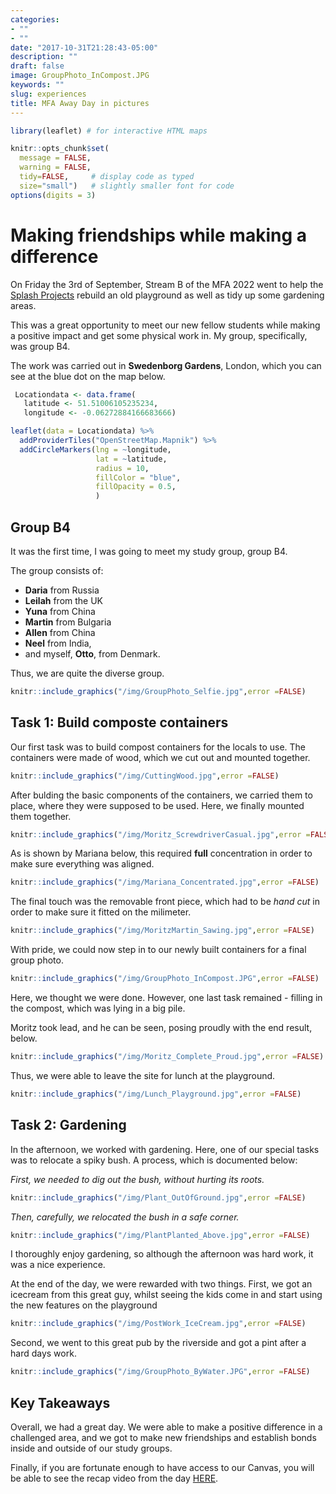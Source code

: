 ```yaml
---
categories:
- ""
- ""
date: "2017-10-31T21:28:43-05:00"
description: ""
draft: false
image: GroupPhoto_InCompost.JPG
keywords: ""
slug: experiences
title: MFA Away Day in pictures
---
```


```r
library(leaflet) # for interactive HTML maps
```


```r
knitr::opts_chunk$set(
  message = FALSE, 
  warning = FALSE, 
  tidy=FALSE,     # display code as typed
  size="small")   # slightly smaller font for code
options(digits = 3)
```

# Making friendships while making a difference

On Friday the 3rd of September, Stream B of the MFA 2022 went to help the [Splash Projects](https://splashprojects.com/) rebuild an old playground as well as tidy up some gardening areas.

This was a great opportunity to meet our new fellow students while making a positive impact and get some physical work in. My group, specifically, was group B4. 

The work was carried out in **Swedenborg Gardens**, London, which you can see at the blue dot on the map below.

```r
 Locationdata <- data.frame(
   latitude <- 51.51006105235234,
   longitude <- -0.06272884166683666)

leaflet(data = Locationdata) %>% 
  addProviderTiles("OpenStreetMap.Mapnik") %>% 
  addCircleMarkers(lng = ~longitude, 
                   lat = ~latitude, 
                   radius = 10, 
                   fillColor = "blue", 
                   fillOpacity = 0.5, 
                   )
```

## Group B4
It was the first time, I was going to meet my study group, group B4. 

The group consists of:

- **Daria** from Russia
- **Leilah** from the UK
- **Yuna** from China
- **Martin** from Bulgaria
- **Allen** from China
- **Neel** from India, 
- and myself, **Otto**, from Denmark. 

Thus, we are quite the diverse group. 

```r
knitr::include_graphics("/img/GroupPhoto_Selfie.jpg",error =FALSE)
```

## Task 1: Build composte containers
Our first task was to build compost containers for the locals to use. The containers were made of wood, which we cut out and mounted together.

```r
knitr::include_graphics("/img/CuttingWood.jpg",error =FALSE)
```

After bulding the basic components of the containers, we carried them to place, where they were supposed to be used. Here, we finally mounted them together.

```r
knitr::include_graphics("/img/Moritz_ScrewdriverCasual.jpg",error =FALSE)
```

As is shown by Mariana below, this required **full** concentration in order to make sure everything was aligned.

```r
knitr::include_graphics("/img/Mariana_Concentrated.jpg",error =FALSE)
```

The final touch was the removable front piece, which had to be *hand cut* in order to make sure it fitted on the milimeter.

```r
knitr::include_graphics("/img/MoritzMartin_Sawing.jpg",error =FALSE)
```

With pride, we could now step in to our newly built containers for a final group photo.

```r
knitr::include_graphics("/img/GroupPhoto_InCompost.JPG",error =FALSE)
```

Here, we thought we were done. However, one last task remained - filling in the compost, which was lying in a big pile.

Moritz took lead, and he can be seen, posing proudly with the end result, below.

```r
knitr::include_graphics("/img/Moritz_Complete_Proud.jpg",error =FALSE)
```

Thus, we were able to leave the site for lunch at the playground.

```r
knitr::include_graphics("/img/Lunch_Playground.jpg",error =FALSE)
```

## Task 2: Gardening

In the afternoon, we worked with gardening. Here, one of our special tasks was to relocate a spiky bush. A process, which is documented below:

*First, we needed to dig out the bush, without hurting its roots.*

```r
knitr::include_graphics("/img/Plant_OutOfGround.jpg",error =FALSE)
```

*Then, carefully, we relocated the bush in a safe corner.*

```r
knitr::include_graphics("/img/PlantPlanted_Above.jpg",error =FALSE)
```

I thoroughly enjoy gardening, so although the afternoon was hard work, it was a nice experience.

At the end of the day, we were rewarded with two things.
First, we got an icecream from this great guy, whilst seeing the kids come in and start using the new features on the playground

```r
knitr::include_graphics("/img/PostWork_IceCream.jpg",error =FALSE)
```

Second, we went to this great pub by the riverside and got a pint after a hard days work.

```r
knitr::include_graphics("/img/GroupPhoto_ByWater.JPG",error =FALSE)
```

## Key Takeaways

Overall, we had a great day. We were able to make a positive difference in a challenged area, and we got to make new friendships and establish bonds inside and outside of our study groups. 

Finally, if you are fortunate enough to have access to our Canvas, you will be able to see the recap video from the day [HERE](https://learning.london.edu/courses/6956/pages/mfa2022-away-day).
